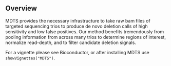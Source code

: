## Overview

MDTS provides the necessary infrastructure to take raw bam files of targeted sequencing trios to produce de novo deletion calls of high sensitivity and low false positives. Our method benefits tremendously from pooling information from across many trios to determine regions of interest, normalize read-depth, and to filter candidate deletion signals.

For a vignette please see Bioconductor, or after installing MDTS use `showVignettes("MDTS")`.